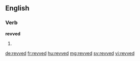 ==English==

===Verb===
'''revved'''

# {{en-past of|rev}}

[[de:revved]]
[[fr:revved]]
[[hu:revved]]
[[mg:revved]]
[[sv:revved]]
[[vi:revved]]
